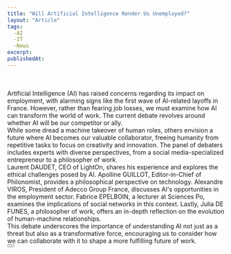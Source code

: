 ```yaml
---
title: "Will Artificial Intelligence Render Us Unemployed?"
layout: "Article"
tags: 
  -AI 
  -IT
  -News
excerpt:
publishedAt:
---
```

<br/>
<Youtube id= "6lJN7BK66sU"/>
<br/>
Artificial Intelligence (AI) has raised concerns regarding its impact on employment, with alarming signs like the first wave of AI-related layoffs in France. However, rather than fearing job losses, we must examine how AI can transform the world of work. The current debate revolves around whether AI will be our competitor or ally.
<br/>
While some dread a machine takeover of human roles, others envision a future where AI becomes our valuable collaborator, freeing humanity from repetitive tasks to focus on creativity and innovation. The panel of debaters includes experts with diverse perspectives, from a social media-specialized entrepreneur to a philosopher of work.
<br/>
Laurent DAUDET, CEO of LightOn, shares his experience and explores the ethical challenges posed by AI. Apolline GUILLOT, Editor-in-Chief of Philonomist, provides a philosophical perspective on technology. Alexandre VIROS, President of Adecco Group France, discusses AI's opportunities in the employment sector. Fabrice EPELBOIN, a lecturer at Sciences Po, examines the implications of social networks in this context. Lastly, Julia DE FUNES, a philosopher of work, offers an in-depth reflection on the evolution of human-machine relationships.
<br/>
This debate underscores the importance of understanding AI not just as a threat but also as a transformative force, encouraging us to consider how we can collaborate with it to shape a more fulfilling future of work.
<br/>
<Button
  address="https://www.youtube.com/watch?v=6lJN7BK66sU"
  text="Link"
/>